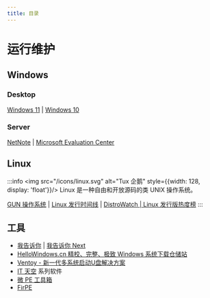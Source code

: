 ```yaml
---
title: 目录
---
```



# 运行维护

## Windows

### Desktop

[Windows 11](https://www.microsoft.com/zh-cn/software-download/windows11)
| [Windows 10](https://www.microsoft.com/zh-cn/software-download/windows10)

### Server

[NetNote](https://net.note.yue.zone/serve/WS/)
| [Microsoft Evaluation Center](https://www.microsoft.com/zh-cn/evalcenter)

## Linux

:::info
<img src="/icons/linux.svg" alt="Tux 企鹅" style={{width: 128, display: 'float'}}/>
Linux 是一种自由和开放源码的类 UNIX 操作系统。

[GUN 操作系统](https://www.gnu.org/software/software.html)
| [Linux 发行时间线](https://github.com/FabioLolix/LinuxTimeline)
| [DistroWatch | Linux 发行版热度榜](https://distrowatch.com/)
:::

<LinuxIndex />

## 工具

- [我告诉你](https://msdn.itellyou.cn/)
| [我告诉你 Next](https://next.itellyou.cn/)
- [HelloWindows.cn 精校、完整、极致 Windows 系统下载仓储站](https://hellowindows.cn/)
- [Ventoy - 新一代多系统启动U盘解决方案](https://www.ventoy.net/)
- [IT 天空](https://www.itsk.com/) 系列软件
- [微 PE 工具箱](https://www.wepe.com.cn/download.html)
- [FirPE](https://firpe.cn/)
